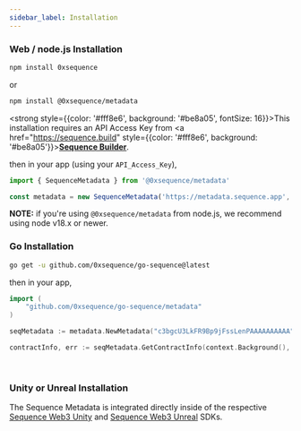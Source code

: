 ```yaml
---
sidebar_label: Installation
---
```



### Web / node.js Installation

```bash
npm install 0xsequence
```
or
```bash
npm install @0xsequence/metadata
```
<strong style={{color: '#fff8e6', background: '#be8a05', fontSize: 16}}>This installation requires an API Access Key from <a href="https://sequence.build" style={{color: '#fff8e6', background: '#be8a05'}}><u>**Sequence Builder**</u></a>.</strong>

then in your app (using your `API_Access_Key`),

```ts
import { SequenceMetadata } from '@0xsequence/metadata'

const metadata = new SequenceMetadata('https://metadata.sequence.app', 'c3bgcU3LkFR9Bp9jFssLenPAAAAAAAAAA')
```

**NOTE:** if you're using `@0xsequence/metadata` from node.js, we recommend using node v18.x or newer.


### Go Installation

```bash
go get -u github.com/0xsequence/go-sequence@latest
```

then in your app,

```go
import (
	"github.com/0xsequence/go-sequence/metadata"
)

seqMetadata := metadata.NewMetadata("c3bgcU3LkFR9Bp9jFssLenPAAAAAAAAAA")

contractInfo, err := seqMetadata.GetContractInfo(context.Background(), "polygon", "0x631998e91476DA5B870D741192fc5Cbc55F5a52E")
```

<br />

### Unity or Unreal Installation

The Sequence Metadata is integrated directly inside of the respective [Sequence Web3 Unity](/games-sdk) and [Sequence Web3 Unreal](/games-sdk) SDKs.

<br />